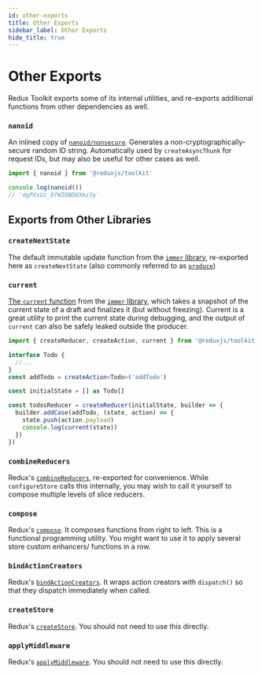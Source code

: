 ```yaml
---
id: other-exports
title: Other Exports
sidebar_label: Other Exports
hide_title: true
---
```


# Other Exports

Redux Toolkit exports some of its internal utilities, and re-exports additional functions from other dependencies as well.

### `nanoid`

An inlined copy of [`nanoid/nonsecure`](https://github.com/ai/nanoid). Generates a non-cryptographically-secure random ID string. Automatically used by `createAsyncThunk` for request IDs, but may also be useful for other cases as well.

```ts
import { nanoid } from '@reduxjs/toolkit'

console.log(nanoid())
// 'dgPXxUz_6fWIQBD8XmiSy'
```

## Exports from Other Libraries

### `createNextState`

The default immutable update function from the [`immer` library](https://immerjs.github.io/immer/), re-exported here as `createNextState` (also commonly referred to as [`produce`](https://immerjs.github.io/immer/docs/produce))

### `current`

[The `current` function](https://immerjs.github.io/immer/docs/current) from the [`immer` library](https://immerjs.github.io/immer/), which takes a snapshot of the current state of a draft and finalizes it (but without freezing). Current is a great utility to print the current state during debugging, and the output of `current` can also be safely leaked outside the producer.

```ts
import { createReducer, createAction, current } from '@reduxjs/toolkit'

interface Todo {
  //...
}
const addTodo = createAction<Todo>('addTodo')

const initialState = [] as Todo[]

const todosReducer = createReducer(initialState, builder => {
  builder.addCase(addTodo, (state, action) => {
    state.push(action.payload)
    console.log(current(state))
  })
})
```

### `combineReducers`

Redux's [`combineReducers`](https://redux.js.org/api/combinereducers), re-exported for convenience. While `configureStore` calls this internally, you may wish to call it yourself to compose multiple levels of slice reducers.

### `compose`

Redux's [`compose`](https://redux.js.org/api/compose). It composes functions from right to left.
This is a functional programming utility. You might want to use it to apply several store custom enhancers/ functions in a row.

### `bindActionCreators`

Redux's [`bindActionCreators`](https://redux.js.org/api/bindactioncreators). It wraps action creators with `dispatch()` so that they dispatch immediately when called.

### `createStore`

Redux's [`createStore`](https://redux.js.org/api/createstore). You should not need to use this directly.

### `applyMiddleware`

Redux's [`applyMiddleware`](https://redux.js.org/api/applymiddleware). You should not need to use this directly.
